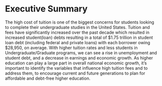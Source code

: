 # Executive Summary

The high cost of tuition is one of the biggest concerns for students looking to complete their undergraduate studies in the United States. Tuition and fees have significantly increased over the past decade which resulted in increased student(loan) debts resulting in a total of $1.75 trillion in student loan debt (including federal and private loans) with each borrower owing $28,950, on average. With higher tuition rates and less students in Undergraduate/Graduate programs, we can see a rise in unemployment and student debt, and a decrease in earnings and economic growth.  As higher education can play a large part in overall national economic growth, it’s important to identify the variables that influence high tuition fees and to address them, to encourage current and future generations to plan for affordable and debt-free higher education.  
